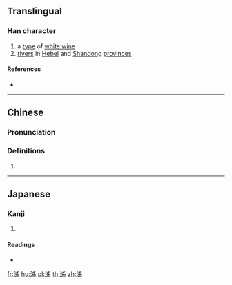 {{character info/new}}
==Translingual==

===Han character===
{{Han char|rn=85|rad=水|as=05|sn=8|four=35127|canj=ELXH|ids=⿰氵𠂔}}

# a [[type]] of [[white wine]]
# [[river]]s in [[Hebei]] and [[Shandong]] [[province]]s

====References====
* {{Han ref|kx=0619.010|dkj=17327|dj=1014.020|hdz=31570.010|uh=6CF2|ud=27890|bh=CCFE|bd=52478}}

----

==Chinese==
{{zh-forms}}

===Pronunciation===
{{zh-pron
|m=jǐ
|c=zai3,zi2
|mc=
|oc=y
|ma=
|cat=n,pn
}}

===Definitions===
{{zh-hanzi}}

# {{rfdef|lang=zh}}

----

==Japanese==

===Kanji===
{{ja-kanji|grade=|rs=水05}}

# {{defn|lang=ja|sort=水05}}

====Readings====
* {{ja-readings|on=[[せい]] (sei), [[さい]] (sai)|kun=}}

[[fr:泲]]
[[hu:泲]]
[[pl:泲]]
[[th:泲]]
[[zh:泲]]
